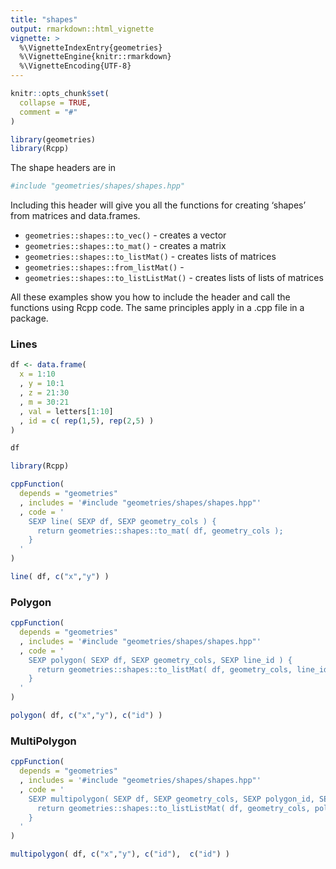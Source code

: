 ```yaml
---
title: "shapes"
output: rmarkdown::html_vignette
vignette: >
  %\VignetteIndexEntry{geometries}
  %\VignetteEngine{knitr::rmarkdown}
  %\VignetteEncoding{UTF-8}
---
```


```r
knitr::opts_chunk$set(
  collapse = TRUE,
  comment = "#"
)
```

```r
library(geometries)
library(Rcpp)
```

The shape headers are in

```r
#include "geometries/shapes/shapes.hpp"
```

Including this header will give you all the functions for creating 'shapes' from matrices and data.frames.

- `geometries::shapes::to_vec()` - creates a vector
- `geometries::shapes::to_mat()` - creates a matrix
- `geometries::shapes::to_listMat()` - creates lists of matrices
- `geometries::shapes::from_listMat()` - 
- `geometries::shapes::to_listListMat()` - creates lists of lists of matrices

All these examples show you how to include the header and call the functions using Rcpp code. The same principles apply in a .cpp file in a package.


### Lines

```r

df <- data.frame(
  x = 1:10
  , y = 10:1
  , z = 21:30
  , m = 30:21
  , val = letters[1:10]
  , id = c( rep(1,5), rep(2,5) )
)

df

library(Rcpp)

cppFunction(
  depends = "geometries"
  , includes = '#include "geometries/shapes/shapes.hpp"'
  , code = '
    SEXP line( SEXP df, SEXP geometry_cols ) {
      return geometries::shapes::to_mat( df, geometry_cols );
    }
  '
)

line( df, c("x","y") )
```

### Polygon

```r

cppFunction(
  depends = "geometries"
  , includes = '#include "geometries/shapes/shapes.hpp"'
  , code = '
    SEXP polygon( SEXP df, SEXP geometry_cols, SEXP line_id ) {
      return geometries::shapes::to_listMat( df, geometry_cols, line_id );
    }
  '
)

polygon( df, c("x","y"), c("id") )
```


### MultiPolygon

```r
cppFunction(
  depends = "geometries"
  , includes = '#include "geometries/shapes/shapes.hpp"'
  , code = '
    SEXP multipolygon( SEXP df, SEXP geometry_cols, SEXP polygon_id, SEXP line_id ) {
      return geometries::shapes::to_listListMat( df, geometry_cols, polygon_id, line_id );
    }
  '
)

multipolygon( df, c("x","y"), c("id"),  c("id") )

```


